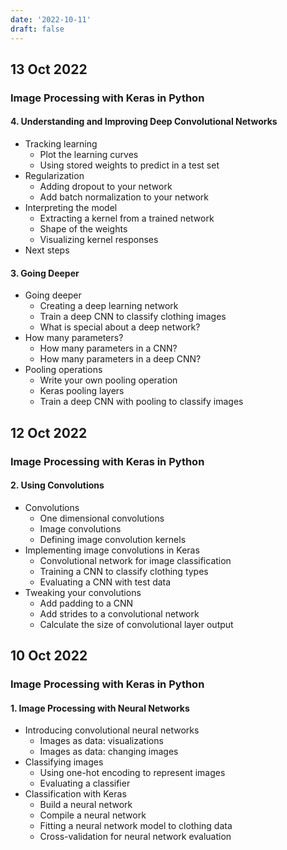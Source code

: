 ```yaml
---
date: '2022-10-11'
draft: false
---
```


## 13 Oct 2022

### Image Processing with Keras in Python

#### 4. Understanding and Improving Deep Convolutional Networks

- Tracking learning
  - Plot the learning curves
  - Using stored weights to predict in a test set
- Regularization
  - Adding dropout to your network
  - Add batch normalization to your network
- Interpreting the model
  - Extracting a kernel from a trained network
  - Shape of the weights
  - Visualizing kernel responses
- Next steps

#### 3. Going Deeper

- Going deeper
  - Creating a deep learning network
  - Train a deep CNN to classify clothing images
  - What is special about a deep network?
- How many parameters?
  - How many parameters in a CNN?
  - How many parameters in a deep CNN?
- Pooling operations
  - Write your own pooling operation
  - Keras pooling layers
  - Train a deep CNN with pooling to classify images

## 12 Oct 2022

### Image Processing with Keras in Python

#### 2. Using Convolutions

- Convolutions
  - One dimensional convolutions
  - Image convolutions
  - Defining image convolution kernels
- Implementing image convolutions in Keras
  - Convolutional network for image classification
  - Training a CNN to classify clothing types
  - Evaluating a CNN with test data
- Tweaking your convolutions
  - Add padding to a CNN
  - Add strides to a convolutional network
  - Calculate the size of convolutional layer output

## 10 Oct 2022

### Image Processing with Keras in Python

#### 1. Image Processing with Neural Networks

- Introducing convolutional neural networks
  - Images as data: visualizations
  - Images as data: changing images
- Classifying images
  - Using one-hot encoding to represent images
  - Evaluating a classifier
- Classification with Keras
  - Build a neural network
  - Compile a neural network
  - Fitting a neural network model to clothing data
  - Cross-validation for neural network evaluation